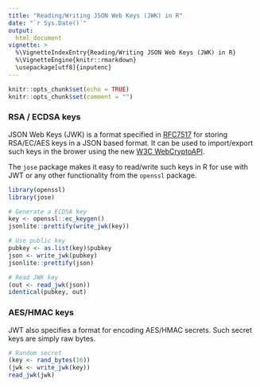 ```yaml
---
title: "Reading/Writing JSON Web Keys (JWK) in R"
date: "`r Sys.Date()`"
output:
  html_document
vignette: >
  %\VignetteIndexEntry{Reading/Writing JSON Web Keys (JWK) in R}
  %\VignetteEngine{knitr::rmarkdown}
  \usepackage[utf8]{inputenc}
---
```


```r
knitr::opts_chunk$set(echo = TRUE)
knitr::opts_chunk$set(comment = "")
```


### RSA / ECDSA keys

JSON Web Keys (JWK) is a format specified in [RFC7517](https://tools.ietf.org/html/rfc7517) for storing RSA/EC/AES keys in a JSON based format. It can be used to import/export such keys in the brower using the new [W3C WebCryptoAPI](https://www.w3.org/TR/WebCryptoAPI/).

The `jose` package makes it easy to read/write such keys in R for use with JWT or any other functionality from the `openssl` package.


```r
library(openssl)
library(jose)

# Generate a ECDSA key
key <- openssl::ec_keygen()
jsonlite::prettify(write_jwk(key))

# Use public key
pubkey <- as.list(key)$pubkey
json <- write_jwk(pubkey)
jsonlite::prettify(json)

# Read JWK key
(out <- read_jwk(json))
identical(pubkey, out)
```


### AES/HMAC keys

JWT also specifies a format for encoding AES/HMAC secrets. Such secret keys are simply raw bytes. 

```r
# Random secret
(key <- rand_bytes(16))
(jwk <- write_jwk(key))
read_jwk(jwk)
```
